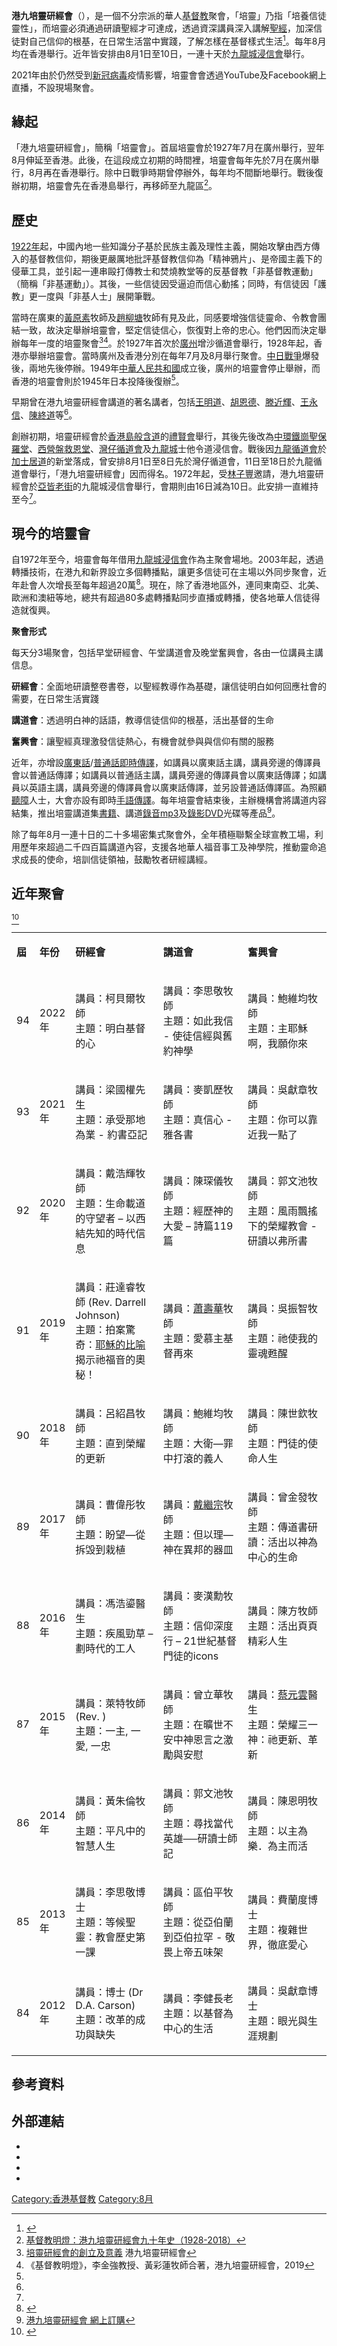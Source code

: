 '''港九培靈研經會'''（{{lang-en|'''Hong Kong Bible Conference'''}}），是一個不分宗派的華人[[基督教|基督教]]聚會，「培靈」乃指「培養信徒靈性」，而培靈必須通過研讀聖經才可達成，透過資深講員深入講解[[聖經|聖經]]，加深信徒對自己信仰的根基，在日常生活當中實踐，了解怎樣在基督樣式生活<ref>{{Cite web |url=https://chinese.gospelherald.com/articles/27045/20180801/%E6%B8%AF%E4%B9%9D%E5%9F%B9%E9%9D%88%E7%A0%94%E7%B6%93%E6%9C%8390%E5%91%A8%E5%B9%B4%E5%B1%AC%E9%9D%88%E7%9B%9B%E5%AE%B4%E5%9F%8E%E6%B5%B8%E5%B1%95%E9%96%8B.htm |title=港九培靈研經會屬靈盛宴城浸展開 |access-date=2019-11-29 |archive-date=2018-08-05 |archive-url=https://web.archive.org/web/20180805162327/http://chinese.gospelherald.com/articles/27045/20180801/%E6%B8%AF%E4%B9%9D%E5%9F%B9%E9%9D%88%E7%A0%94%E7%B6%93%E6%9C%8390%E5%91%A8%E5%B9%B4%E5%B1%AC%E9%9D%88%E7%9B%9B%E5%AE%B4%E5%9F%8E%E6%B5%B8%E5%B1%95%E9%96%8B.htm |dead-url=no }}</ref>。每年8月均在香港舉行。近年皆安排由8月1日至10日，一連十天於[[九龍城浸信會|九龍城浸信會]]舉行。

2021年由於仍然受到[[2019冠狀病毒病香港疫情|新冠病毒]]疫情影響，培靈會會透過YouTube及Facebook網上直播，不設現場聚會。

== 緣起 ==
「港九培靈研經會」，簡稱「培靈會」。首屆培靈會於1927年7月在廣州舉行，翌年8月伸延至香港。此後，在這段成立初期的時間裡，培靈會每年先於7月在廣州舉行，8月再在香港舉行。除中日戰爭時期曾停辦外，每年均不間斷地舉行。戰後復辦初期，培靈會先在香港島舉行，再移師至九龍區<ref>[https://www.logos.com.hk/bf/acms/content.asp?site=logosbf&op=show&type=product&code=9789887787877 基督教明燈：港九培靈研經會九十年史（1928-2018）]</ref>。

== 歷史 ==
{{Main|非基督教運動}}
[[1922年|1922年]]起，中國內地一些知識分子基於民族主義及理性主義，開始攻擊由西方傳入的基督教信仰，期後更嚴厲地批評基督教信仰為「精神鴉片」、是帝國主義下的侵華工具，並引起一連串毆打傳教士和焚燒教堂等的反基督教「非基督教運動」（簡稱「非基運動」）。其後，一些信徒因受逼迫而信心動搖；同時，有信徒因「護教」更一度與「非基人士」展開筆戰。

當時在廣東的[[黃原素|黃原素]]牧師及[[趙柳塘|趙柳塘]]牧師有見及此，同感要增強信徒靈命、令教會團結一致，故決定舉辦培靈會，堅定信徒信心，恢復對上帝的忠心。他們因而決定舉辦每年一度的培靈聚會<ref name="hkbcpdf1">[http://www.hkbibleconference.org/images/stories/87/GNCI-V08-Aug-allp5.pdf 培靈研經會的創立及意義] {{Wayback|url=http://www.hkbibleconference.org/images/stories/87/GNCI-V08-Aug-allp5.pdf |date=20210127180002 }} 港九培靈研經會</ref><ref>《基督教明燈》，李金強教授、黃彩蓮牧師合著，港九培靈研經會，2019</ref>。於1927年首次於[[廣州|廣州]]增沙循道會舉行，1928年起，香港亦舉辦培靈會。當時廣州及香港分別在每年7月及8月舉行聚會。[[中国抗日战争|中日戰爭]]爆發後，兩地先後停辦。1949年[[中華人民共和國|中華人民共和國]]成立後，廣州的培靈會停止舉辦，而香港的培靈會則於1945年日本投降後復辦<ref name="hkbcpdf1" />。

早期曾在港九培靈研經會講道的著名講者，包括[[王明道|王明道]]、[[胡恩德|胡恩德]]、[[滕近輝|滕近輝]]、[[王永信|王永信]]、[[陳終道|陳終道]]等<ref name="hkbcpdf1"/>。

創辦初期，培靈研經會於[[香港島|香港島]][[般含道|般含道]]的[[禮賢會|禮賢會]]舉行，其後先後改為[[中環|中環]][[鐵崗|鐵崗]][[聖保羅堂|聖保羅堂]]、[[西營盤|西營盤]][[救恩堂|救恩堂]]、[[灣仔|灣仔]][[循道會|循道會]]及[[九龍城|九龍城]]士他令道浸信會。戰後因[[九龍循道會|九龍循道會]]於[[加士居道|加士居道]]的新堂落成，曾安排8月1日至8日先於灣仔循道會，11日至18日於九龍循道會舉行，「港九培靈研經會」因而得名。1972年起，受[[林子豐|林子豐]]邀請，港九培靈研經會於[[亞皆老街|亞皆老街]]的九龍城浸信會舉行，會期則由16日減為10日。此安排一直維持至今<ref name="hkbcpdf1"/>。

== 現今的培靈會 ==
自1972年至今，培靈會每年借用[[九龍城浸信會|九龍城浸信會]]作為主聚會場地。2003年起，透過轉播技術，在港九和新界設立多個轉播點，讓更多信徒可在主場以外同步聚會，近年赴會人次增長至每年超過20萬<ref>{{Cite web |url=http://www.christianweekly.net/2015/ta2024411.htm |title=港九培靈研經會之今昔 |access-date=2019-11-29 |archive-date=2020-01-31 |archive-url=https://web.archive.org/web/20200131084722/http://www.christianweekly.net/2015/ta2024411.htm |dead-url=no }}</ref>。現在，除了香港地區外，連同東南亞、北美、歐洲和澳紐等地，總共有超過80多處轉播點同步直播或轉播，使各地華人信徒得造就復興。

'''聚會形式'''

每天分3場聚會，包括早堂研經會、午堂講道會及晚堂奮興會，各由一位講員主講信息。

'''研經會'''：全面地研讀整卷書卷，以聖經教導作為基礎，讓信徒明白如何回應社會的需要，在日常生活實踐

'''講道會'''：透過明白神的話語，教導信徒信仰的根基，活出基督的生命

'''奮興會'''：讓聖經真理激發信徒熱心，有機會就參與與信仰有關的服務

近年，亦增設[[廣東話|廣東話]]/[[普通話|普通話]][[即時傳譯|即時傳譯]]，如講員以廣東話主講，講員旁邊的傳譯員會以普通話傳譯；如講員以普通話主講，講員旁邊的傳譯員會以廣東話傳譯；如講員以英語主講，講員旁邊的傳譯員會以廣東話傳譯，並另設普通話傳譯區。為照顧[[聽障|聽障]]人士，大會亦設有即時[[手語傳譯|手語傳譯]]。每年培靈會結束後，主辦機構會將講道内容結集，推出培靈講道集[[書籍|書籍]]、講道[[錄音|錄音]][[mp3|mp3]]及[[錄影|錄影]][[DVD|DVD]]光碟等產品<ref>[http://www.hkbibleconference.org/shop 港九培靈研經會 網上訂購]</ref>。

除了每年8月一連十日的二十多場密集式聚會外，全年積極聯繫全球宣教工場，利用歷年來超過二千四百篇講道內容，支援各地華人福音事工及神學院，推動靈命追求成長的使命，培訓信徒領袖，鼓勵牧者研經講經。

==近年聚會==
<ref>{{Cite web|url=http://www.hkbibleconference.org/all-sermons.html|title=歷屆聚會 - 港九培靈研經會|accessdate=2018-01-26|work=www.hkbibleconference.org|language=zh-hk|archive-date=2021-01-21|archive-url=https://web.archive.org/web/20210121231010/https://hkbibleconference.org/all-sermons.html|dead-url=no}}</ref>
{| class="wikitable" style="text-align:left"
|- style="background:cornflowerblue; color:white"
| style="width:3%" |'''屆'''|| style="width:7%" |'''年份'''|| style="width:30%" |'''研經會'''|| style="width:30%" |'''講道會'''|| style="width:30%" |'''奮興會'''
|- 
| 94 || 2022年 || 講員：柯貝爾牧師<br />主題：明白基督的心 || 講員：李思敬牧師<br />主題：如此我信 - 使徒信經與舊約神學 || 講員：鮑維均牧師<br />主題：主耶穌啊，我願你來
|- style="background:mistyrose"
| 93 || 2021年 || 講員：梁國權先生<br />主題：承受那地為業 - 約書亞記|| 講員：麥凱歷牧師<br />主題：真信心 - 雅各書|| 講員：吳獻章牧師<br />主題：你可以靠近我一點了
|- 
| 92 || 2020年 || 講員：戴浩輝牧師<br />主題：生命載道的守望者 – 以西結先知的時代信息|| 講員：陳琛儀牧師<br />主題：經歷神的大愛 – 詩篇119篇|| 講員：郭文池牧師<br />主題：風雨飄搖下的榮耀教會 - 研讀以弗所書 
|- style="background:mistyrose"
| 91 || 2019年 || 講員：莊達睿牧師 (Rev. Darrell Johnson)<br />主題：拍案驚奇：[[耶穌的比喻|耶穌的比喻]]揭示祂福音的奧秘！|| 講員：[[蕭壽華|蕭壽華]]牧師<br />主題：愛慕主基督再來|| 講員：吳振智牧師<br />主題：祂使我的靈魂甦醒
|- 
| 90 || 2018年 || 講員：呂紹昌牧師<br />主題：直到榮耀的更新|| 講員：鮑維均牧師<br />主題：大衛—罪中打滾的義人|| 講員：陳世欽牧師<br />主題：門徒的使命人生
|- style="background:mistyrose"
| 89 || 2017年 || 講員：曹偉彤牧師<br />主題：盼望—從拆毁到栽植|| 講員：[[戴繼宗|戴繼宗]]牧師<br />主題：但以理—神在異邦的器皿|| 講員：曾金發牧師<br />主題：傳道書研讀：活出以神為中心的生命
|- 
| 88 || 2016年 || 講員：馮浩鎏醫生<br />主題：疾風勁草 – 劃時代的工人|| 講員：麥漢勳牧師<br />主題：信仰深度行 – 21世紀基督門徒的icons|| 講員：陳方牧師<br />主題：活出頁頁精彩人生
|- style="background:mistyrose"
| 87 || 2015年 || 講員：萊特牧師 (Rev. {{link-en|Chris Wright|Christopher J. H. Wright}})<br />主題：一主, 一愛, 一忠|| 講員：曾立華牧師<br />主題：在曠世不安中神恩言之激勵與安慰|| 講員：[[蔡元雲|蔡元雲]]醫生<br />主題：榮耀三一神：祂更新、革新
|- 
| 86 || 2014年 || 講員：黃朱倫牧師<br />主題：平凡中的智慧人生 || 講員：郭文池牧師<br />主題：尋找當代英雄──研讀士師記 || 講員：陳恩明牧師<br />主題：以主為樂．為主而活
|- style="background:mistyrose"
| 85 || 2013年 || 講員：李思敬博士<br />主題：等候聖靈：教會歷史第一課 || 講員：區伯平牧師<br />主題：從亞伯蘭到亞伯拉罕 - 敬畏上帝五味架 || 講員：費蘭度博士<br />主題：複雜世界，徹底愛心
|-
| 84 || 2012年 || 講員：{{link-en|嘉信|D. A. Carson}}博士 (Dr D.A. Carson)<br />主題：改革的成功與缺失 || 講員：李健長老<br />主題：以基督為中心的生活 || 講員：吳獻章博士<br />主題：眼光與生涯規劃
|}

==參考資料==
{{reflist}}

==外部連結==
*{{official website}}
*{{facebook}}
*{{instagram}}
*{{youtube|channel=UC8WX_nUmaXcND3A8Zb2lDpg}}

[[Category:香港基督教|Category:香港基督教]]
[[Category:8月|Category:8月]]